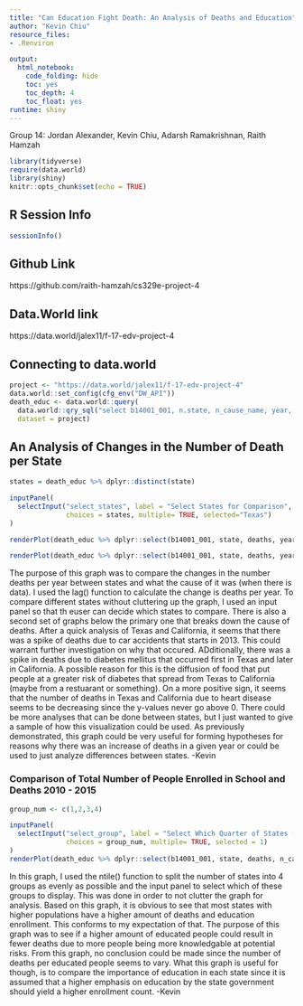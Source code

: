 ```yaml
---
title: "Can Education Fight Death: An Analysis of Deaths and Education"
author: "Kevin Chiu"
resource_files:
- .Renviron

output:
  html_notebook:
    code_folding: hide
    toc: yes
    toc_depth: 4
    toc_float: yes
runtime: shiny
---
```

Group 14:
Jordan Alexander,
Kevin Chiu,
Adarsh Ramakrishnan,
Raith Hamzah

```r
library(tidyverse)
require(data.world)
library(shiny)
knitr::opts_chunk$set(echo = TRUE)
```

## **R Session Info**  

```r
sessionInfo()
```

## **Github Link** 
https://github.com/raith-hamzah/cs329e-project-4

## **Data.World link**
https://data.world/jalex11/f-17-edv-project-4

## **Connecting to data.world** 
```r
project <- "https://data.world/jalex11/f-17-edv-project-4"
data.world::set_config(cfg_env("DW_API"))
death_educ <- data.world::query(
  data.world::qry_sql("select b14001_001, n.state, n_cause_name, year, deaths from new_cause_of_death n join usa_all_states u on n.state = u.areaname;"),
  dataset = project)
```

## An Analysis of Changes in the Number of Death per State
```r
states = death_educ %>% dplyr::distinct(state)

inputPanel(
  selectInput("select_states", label = "Select States for Comparison",
              choices = states, multiple= TRUE, selected="Texas")
)

renderPlot(death_educ %>% dplyr::select(b14001_001, state, deaths, year, n_cause_name) %>% dplyr::filter(n_cause_name == "All Causes") %>% dplyr::filter(state == input$select_states) %>% dplyr::mutate(death_rate = lead(deaths, order_by = state)-deaths) %>% dplyr::mutate(education_rate = lead(b14001_001, order_by = state)- b14001_001) %>% ggplot() + geom_point(mapping = aes(x=year,y=death_rate, color = state)) + geom_line(mapping = aes(x=year,y=death_rate, color = state)) + labs(y = "Change in Deaths"))

renderPlot(death_educ %>% dplyr::select(b14001_001, state, deaths, year, n_cause_name)%>%  dplyr::filter(state == input$select_states) %>% dplyr::filter(n_cause_name != "All Causes") %>% dplyr::mutate(death_rate = lead(deaths, order_by = state)-deaths) %>% ggplot() + geom_point(mapping = aes(x=year,y=death_rate, color = state)) + geom_line(mapping = aes(x=year,y=death_rate, color = state)) + facet_wrap(~n_cause_name)+ labs(y = "Change in Deaths"))

```
The purpose of this graph was to compare the changes in the number deaths per year between states and what the cause of it was (when there is data). I used the lag() function to calculate the change is deaths per year. To compare different states without cluttering up the graph, I used an input panel so that th euser can decide which states to compare. There is also a second set of graphs below the primary one that breaks down the cause of deaths. After a quick analysis of Texas and California, it seems that there was a spike of deaths due to car accidents that starts in 2013. This could warrant further investigation on why that occured. ADditionally, there was a spike in deaths due to diabetes mellitus that occurred first in Texas and later in California. A possible reason for this is the diffusion of food that put people at a greater risk of diabetes that spread from Texas to California (maybe from a restuarant or something). On a more positive sign, it seems that the number of deaths in Texas and California due to heart disease seems to be decreasing since the y-values never go above 0. There could be more analyses that can be done between states, but I just wanted to give a sample of how this visualization could be used. As previously demonstrated, this graph could be very useful for forming hypotheses for reasons why there was an increase of deaths in a given year or could be used to just analyze differences between states. -Kevin 

### Comparison of Total Number of People Enrolled in School and Deaths 2010 - 2015
```r
group_num <- c(1,2,3,4)

inputPanel(
  selectInput("select_group", label = "Select Which Quarter of States (Based Alphabetically)",
              choices = group_num, multiple= TRUE, selected = 1)
)
renderPlot(death_educ %>% dplyr::select(b14001_001, state, deaths, n_cause_name, year) %>% dplyr::filter(n_cause_name == "All Causes") %>% dplyr::filter (year >=2010 & year <= 2015) %>% dplyr::mutate(rank = ntile(state,4)) %>% dplyr::filter(rank == input$select_group) %>% dplyr::group_by(state, b14001_001) %>%  dplyr::arrange(state) %>% dplyr::summarize(all_deaths = sum(deaths)) %>% ggplot() + geom_col(mapping = aes(x= state,y = b14001_001, fill = state), color = "black") + geom_col(mapping = aes(x= state,y = all_deaths, fill = state),color = "white") + theme(axis.text.x=element_text(angle=270, vjust =.6, hjust=0))+ theme(legend.position="none")+ labs(y = "Deaths (White)/ School Enrollment (Black)"))
```
In this graph, I used the ntile() function to split the number of states into 4 groups as evenly as possible and the input panel to select which of these groups to display. This was done in order to not clutter the graph for analysis. Based on this graph, it is obvious to see that most states with higher populations have a higher amount of deaths and education enrollment. This conforms to my expectation of that. The purpose of this graph was to see if a higher amount of educated people could result in fewer deaths due to more people being more knowledgable at potential risks. From this graph, no conclusion could be made since the number of deaths per educated people seems to vary. What this graph is useful for though, is to compare the importance of education in each state since it is assumed that a higher emphasis on education by the state government should yield a higher enrollment count. -Kevin